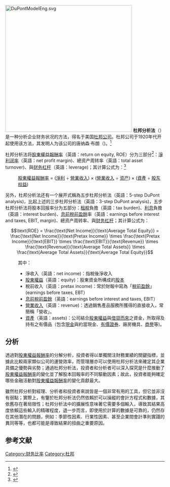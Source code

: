 {{NoteTA|G1=Economics}}

[[Image:DuPontModelEng.svg|400px]]
'''杜邦分析法'''（{{lang-en|DuPont analysis}}）是一种分析企业财务状况的方法，得名于美国[[杜邦公司|杜邦公司]]。杜邦公司于1920年代开起使用该方法，其发明人为该公司的唐纳森·布朗（{{lang|en|Donaldson Brown}})。<ref>{{cite news|last1=Phillips|first1=Matt|title=The DuPont invention that changed how things work in the corporate world|url=http://qz.com/569738/the-dupont-invention-that-forever-changed-how-things-work-in-the-corporate-world/|accessdate=9 December 2015|work=[[Quartz_(publication)|Quartz (publication)]]|date=9 December 2015|archive-date=2021-11-27|archive-url=https://web.archive.org/web/20211127070639/https://qz.com/569738/the-dupont-invention-that-forever-changed-how-things-work-in-the-corporate-world/|dead-url=no}}</ref>

杜邦分析法将[[股東權益報酬率|股東權益報酬率]]（英語：return on equity, ROE）分为三部分<ref>{{Cite book|title=CFA Program Curriculum 2022 Level I, Volume 3|last=CFA Institute|year=2021|isbn=1950157628|pages=222}}</ref>：[[淨利率|淨利润率]]（英語：net profit margin)、總资产周转率（英語：total asset turnover)、與[[資金槓桿|财务杠杆]]（英語：leverage)；其计算公式为：<ref>{{cite book |last = Bodie |first = Zane |author2=Alex Kane |author3=Alan J. Marcus |title = Essentials of Investments, 5th ed |publisher = McGraw-Hill Irwin |date = 2004 |isbn = 0-07-251077-3 }}</ref>

: [[股東權益報酬率|股東權益報酬率]] = ([[淨利|淨利]] ÷ [[營業額|營業收入]]) × ([[營業額|營業收入]] ÷ [[资产|资产]]) × ([[資產|資產]] ÷ [[股东权益|股东权益]])

另外，杜邦分析法还有一个展开式稱為五步杜邦分析法（英語：5-step DuPont analysis)，比起上述的三步杜邦分析法（英語：3-step DuPont analysis)，五步杜邦分析法将股本回报率分为五部分：[[稅|租稅]]負擔（英語：tax burden)、[[利息|利息]]負擔（英語：interest burden)、[[息前稅前盈餘|息前稅前盈餘]]率（英語：earnings before interest and taxes, EBIT, margin)、總资产周转率、與[[資金槓桿|财务杠杆]]；其计算公式为：

:<math>\text{ROE} = \frac{\text{Net Income}}{\text{Average Total Equity}} = \frac{\text{Net Income}}{\text{Pretax Income}} \times \frac{\text{Pretax Income}}{\text{EBIT}} \times \frac{\text{EBIT}}{\text{Revenue}} \times \frac{\text{Revenue}}{\text{Average Total Assets}} \times \frac{\text{Average Total Assets}}{\text{Average Total Equity}} </math>
:其中：
:* 淨收入（英語：net income)：指稅後淨收入
:* [[股東權益|股東權益]]（英語：equity)：股東資金所構成的[[股本|股本]]
:* 稅前收入（英語：pretax income)：常於財報中寫為「[[稅前利潤|稅前盈餘]]」(earnings before taxes, EBT）
:* [[息前稅前盈餘|息前稅前盈餘]]（英語：earnings before interest and taxes, EBIT）
:* [[營業額|營業收入]]（英語：revenue)：透過銷售產品服務所獲得的直接收入，常簡稱「營收」。
:* [[資產|資產]]（英語：assets)：公司結合[[股東權益|股東權益]]與[[負債|借貸而來]]之資金，所取得及持有之有價品（包含[[現金|現金]]與約當現金、[[證券|有價證券]]、廠房機具、[[商譽|商譽]]等)。

== 分析 ==
透過對[[股東權益報酬率|股東權益報酬率]]的分解分析，投資者得以單獨關注財務業績的關鍵指標，並據此比較兩家類似公司的運營效率，而管理層亦可以使用杜邦分析法來確定其企業具備之優勢與劣勢；通過杜邦分析法，投資者和分析者可以深入探究是什麼推動了[[股東權益報酬率|股東權益報酬率]]的變化並了解股本回報率的不同驅動因素；故此，投資者能夠確定哪些金融活動對[[股東權益報酬率|股東權益報酬率]]的變化貢獻最大。

雖然杜邦分析對經理、分析者和投資者來說皆是一個非常有用的工具，但它並非沒有弱點；實際上，有鑒於杜邦分析法仍然依賴於可以操縱的會計方程式和數據，其依舊存在著局限性；杜邦分析法中的擴展性意味著它需要多個輸入，導致其結果高度依賴這些輸入的精確程度，退一步而言，即使用於計算的數據是可靠的，仍然存在其他潛在的問題，例如：季節性因素、行業性因素、甚至企業間會計準則實踐的異同等等，也都可能是導致結果的扭曲之重要原因。

== 参考文献 ==
{{reflist}}

{{金融市场}}

[[Category:财务比率|Category:财务比率]]
[[Category:杜邦|Category:杜邦]]